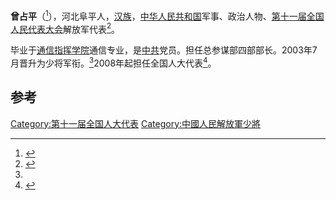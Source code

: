 '''曾占平'''（{{bd|1947年|10月|2021年|6月29日|catIdx=Zeng}}<ref name=":0">{{Cite web|title=原总参谋部电子对抗部部长曾占平少将逝世，享年73岁|url=https://www.thepaper.cn/newsDetail_forward_13461020|access-date=2021-07-08|author=岳怀让|date=2021-07-06|work=The Paper|publisher=[[澎湃新闻|澎湃新闻]]|language=zh|archive-date=2021-07-09|archive-url=https://web.archive.org/web/20210709190252/https://www.thepaper.cn/newsDetail_forward_13461020|dead-url=no}}</ref>），河北阜平人，[[汉族|汉族]]，[[中华人民共和国|中华人民共和国]]军事、政治人物、[[第十一届全国人民代表大会|第十一届全国人民代表大会]]解放军代表<ref>{{cite web|author=新华网|title=第十一届全国人大代表|url=http://news.xinhuanet.com/ziliao/2008-03/03/content_7708230.htm?node=36628|publisher=新华网|accessdate=2014-01-07|archive-date=2014-01-10|archive-url=https://web.archive.org/web/20140110211415/http://news.xinhuanet.com/ziliao/2008-03/03/content_7708230.htm?node=36628|dead-url=no}}</ref>。

毕业于[[通信指挥学院|通信指挥学院]]通信专业，是[[中共|中共]]党员。担任总参谋部四部部长。2003年7月晋升为少将军衔。<ref name=":0" />2008年起担任全国人大代表<ref>{{cite news|title=全国人大代表信息-曾占平|url= http://210.82.31.1:8084/delegate/viewDelegate.action?dbid=112968|accessdate=2013-04-05|newspaper=全国人大网|archive-url=https://web.archive.org/web/20140527213316/http://www.npc.gov.cn/delegate/viewDelegate.action?dbid=112968|archive-date=2014-05-27|dead-url=yes}}</ref>。

==参考==
{{reflist}}
{{start box}}
{{s-mil}}
{{s-before|[[戴清民|戴清民]]}}
{{s-title|[[中国人民解放军总参谋部电子对抗部|中国人民解放军总参谋部电子对抗部]]部长|2003年12月－2008年10月}} 
{{s-after|[[万晓援|万晓援]]}}
{{end box}}
{{中国军事人物小作品}}
{{Authority control}}
[[Category:第十一届全国人大代表|Category:第十一届全国人大代表]]
[[Category:中國人民解放軍少將|Category:中國人民解放軍少將]]